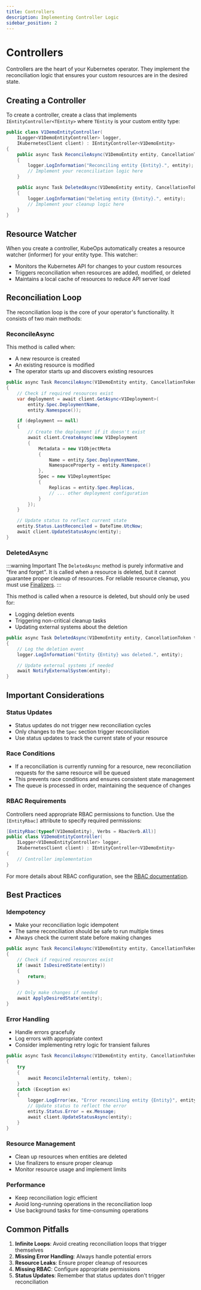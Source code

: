 ```yaml
---
title: Controllers
description: Implementing Controller Logic
sidebar_position: 2
---
```


# Controllers

Controllers are the heart of your Kubernetes operator. They implement the reconciliation logic that ensures your custom resources are in the desired state.

## Creating a Controller

To create a controller, create a class that implements `IEntityController<TEntity>` where `TEntity` is your custom entity type:

```csharp
public class V1DemoEntityController(
    ILogger<V1DemoEntityController> logger,
    IKubernetesClient client) : IEntityController<V1DemoEntity>
{
    public async Task ReconcileAsync(V1DemoEntity entity, CancellationToken token)
    {
        logger.LogInformation("Reconciling entity {Entity}.", entity);
        // Implement your reconciliation logic here
    }

    public async Task DeletedAsync(V1DemoEntity entity, CancellationToken token)
    {
        logger.LogInformation("Deleting entity {Entity}.", entity);
        // Implement your cleanup logic here
    }
}
```

## Resource Watcher

When you create a controller, KubeOps automatically creates a resource watcher (informer) for your entity type. This watcher:

- Monitors the Kubernetes API for changes to your custom resources
- Triggers reconciliation when resources are added, modified, or deleted
- Maintains a local cache of resources to reduce API server load

## Reconciliation Loop

The reconciliation loop is the core of your operator's functionality. It consists of two main methods:

### ReconcileAsync

This method is called when:

- A new resource is created
- An existing resource is modified
- The operator starts up and discovers existing resources

```csharp
public async Task ReconcileAsync(V1DemoEntity entity, CancellationToken token)
{
    // Check if required resources exist
    var deployment = await client.GetAsync<V1Deployment>(
        entity.Spec.DeploymentName,
        entity.Namespace());

    if (deployment == null)
    {
        // Create the deployment if it doesn't exist
        await client.CreateAsync(new V1Deployment
        {
            Metadata = new V1ObjectMeta
            {
                Name = entity.Spec.DeploymentName,
                NamespaceProperty = entity.Namespace()
            },
            Spec = new V1DeploymentSpec
            {
                Replicas = entity.Spec.Replicas,
                // ... other deployment configuration
            }
        });
    }

    // Update status to reflect current state
    entity.Status.LastReconciled = DateTime.UtcNow;
    await client.UpdateStatusAsync(entity);
}
```

### DeletedAsync

:::warning Important
The `DeletedAsync` method is purely informative and "fire and forget". It is called when a resource is deleted, but it cannot guarantee proper cleanup of resources. For reliable resource cleanup, you must use [Finalizers](./finalizer).
:::

This method is called when a resource is deleted, but should only be used for:

- Logging deletion events
- Triggering non-critical cleanup tasks
- Updating external systems about the deletion

```csharp
public async Task DeletedAsync(V1DemoEntity entity, CancellationToken token)
{
    // Log the deletion event
    logger.LogInformation("Entity {Entity} was deleted.", entity);

    // Update external systems if needed
    await NotifyExternalSystem(entity);
}
```

## Important Considerations

### Status Updates

- Status updates do not trigger new reconciliation cycles
- Only changes to the `Spec` section trigger reconciliation
- Use status updates to track the current state of your resource

### Race Conditions

- If a reconciliation is currently running for a resource, new reconciliation requests for the same resource will be queued
- This prevents race conditions and ensures consistent state management
- The queue is processed in order, maintaining the sequence of changes

### RBAC Requirements

Controllers need appropriate RBAC permissions to function. Use the `[EntityRbac]` attribute to specify required permissions:

```csharp
[EntityRbac(typeof(V1DemoEntity), Verbs = RbacVerb.All)]
public class V1DemoEntityController(
    ILogger<V1DemoEntityController> logger,
    IKubernetesClient client) : IEntityController<V1DemoEntity>
{
    // Controller implementation
}
```

For more details about RBAC configuration, see the [RBAC documentation](../rbac).

## Best Practices

### Idempotency

- Make your reconciliation logic idempotent
- The same reconciliation should be safe to run multiple times
- Always check the current state before making changes

```csharp
public async Task ReconcileAsync(V1DemoEntity entity, CancellationToken token)
{
    // Check if required resources exist
    if (await IsDesiredState(entity))
    {
        return;
    }

    // Only make changes if needed
    await ApplyDesiredState(entity);
}
```

### Error Handling

- Handle errors gracefully
- Log errors with appropriate context
- Consider implementing retry logic for transient failures

```csharp
public async Task ReconcileAsync(V1DemoEntity entity, CancellationToken token)
{
    try
    {
        await ReconcileInternal(entity, token);
    }
    catch (Exception ex)
    {
        logger.LogError(ex, "Error reconciling entity {Entity}", entity);
        // Update status to reflect the error
        entity.Status.Error = ex.Message;
        await client.UpdateStatusAsync(entity);
    }
}
```

### Resource Management

- Clean up resources when entities are deleted
- Use finalizers to ensure proper cleanup
- Monitor resource usage and implement limits

### Performance

- Keep reconciliation logic efficient
- Avoid long-running operations in the reconciliation loop
- Use background tasks for time-consuming operations

## Common Pitfalls

1. **Infinite Loops**: Avoid creating reconciliation loops that trigger themselves
2. **Missing Error Handling**: Always handle potential errors
3. **Resource Leaks**: Ensure proper cleanup of resources
4. **Missing RBAC**: Configure appropriate permissions
5. **Status Updates**: Remember that status updates don't trigger reconciliation
